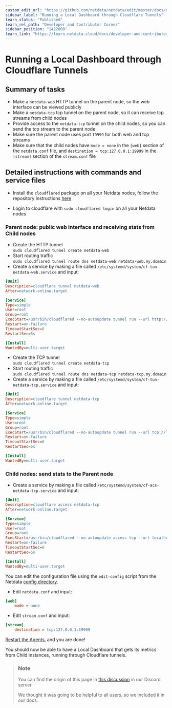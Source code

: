 ```yaml
---
custom_edit_url: "https://github.com/netdata/netdata/edit/master/docs/developer-and-contributor-corner/running-through-cf-tunnels.md"
sidebar_label: "Running a Local Dashboard through Cloudflare Tunnels"
learn_status: "Published"
learn_rel_path: "Developer and Contributor Corner"
sidebar_position: "1422000"
learn_link: "https://learn.netdata.cloud/docs/developer-and-contributor-corner/running-a-local-dashboard-through-cloudflare-tunnels"
---
```


# Running a Local Dashboard through Cloudflare Tunnels

## Summary of tasks

- Make a `netdata-web` HTTP tunnel on the parent node, so the web interface can be viewed publicly
- Make a `netdata-tcp` tcp tunnel on the parent node, so it can receive tcp streams from child nodes
- Provide access to the `netdata-tcp` tunnel on the child nodes, so you can send the tcp stream to the parent node
- Make sure the parent node uses port `19999` for both web and tcp streams
- Make sure that the child nodes have `mode = none` in the `[web]` section of the `netdata.conf` file, and `destination = tcp:127.0.0.1:19999` in the `[stream]` section of the `stream.conf` file

## Detailed instructions with commands and service files

- Install the `cloudflared` package on all your Netdata nodes, follow the repository instructions [here](https://pkg.cloudflare.com/index.html)

- Login to cloudflare with `sudo cloudflared login` on all your Netdata nodes

### Parent node: public web interface and receiving stats from Child nodes

- Create the HTTP tunnel  
    `sudo cloudflared tunnel create netdata-web`
- Start routing traffic  
    `sudo cloudflared tunnel route dns netdata-web netdata-web.my.domain`
- Create a service by making a file called `/etc/systemd/system/cf-tun-netdata-web.service` and input:

```ini
[Unit]
Description=cloudflare tunnel netdata-web
After=network-online.target

[Service]
Type=simple
User=root
Group=root
ExecStart=/usr/bin/cloudflared --no-autoupdate tunnel run --url http://localhost:19999 netdata-web
Restart=on-failure
TimeoutStartSec=0
RestartSec=5s

[Install]
WantedBy=multi-user.target
```

- Create the TCP tunnel  
  `sudo cloudflared tunnel create netdata-tcp`
- Start routing traffic  
  `sudo cloudflared tunnel route dns netdata-tcp netdata-tcp.my.domain`
- Create a service by making a file called `/etc/systemd/system/cf-tun-netdata-tcp.service` and input:

```ini
[Unit]
Description=cloudflare tunnel netdata-tcp
After=network-online.target

[Service]
Type=simple
User=root
Group=root
ExecStart=/usr/bin/cloudflared --no-autoupdate tunnel run --url tcp://localhost:19999 netdata-tcp
Restart=on-failure
TimeoutStartSec=0
RestartSec=5s

[Install]
WantedBy=multi-user.target
```

### Child nodes: send stats to the Parent node

- Create a service by making a file called `/etc/systemd/system/cf-acs-netdata-tcp.service` and input:

```ini
[Unit]
Description=cloudflare access netdata-tcp
After=network-online.target

[Service]
Type=simple
User=root
Group=root
ExecStart=/usr/bin/cloudflared --no-autoupdate access tcp --url localhost:19999 --tunnel-host netdata-tcp.my.domain
Restart=on-failure
TimeoutStartSec=0
RestartSec=5s

[Install]
WantedBy=multi-user.target
```

You can edit the configuration file using the `edit-config` script from the Netdata [config directory](/docs/netdata-agent/configuration#the-netdata-config-directory).

- Edit `netdata.conf` and input:

```ini
[web]
    mode = none
```

- Edit `stream.conf` and input:

```ini
[stream]
    destination = tcp:127.0.0.1:19999
```

[Restart the Agents](/docs/netdata-agent/maintenance/starting-and-stopping-netdata-agents), and you are done!

You should now be able to have a Local Dashboard that gets its metrics from Child instances, running through Cloudflare tunnels.

> ### Note
>
> You can find the origin of this page in [this discussion](https://discord.com/channels/847502280503590932/1154164395799216189/1154556625944854618) in our Discord server.
>
> We thought it was going to be helpful to all users, so we included it in our docs.
